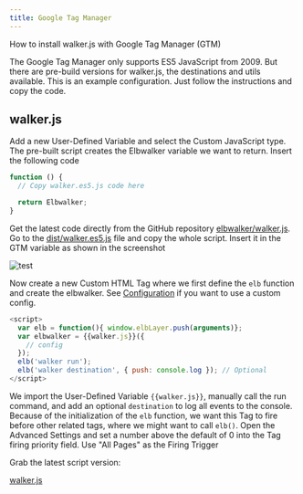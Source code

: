```yaml
---
title: Google Tag Manager
---
```


How to install walker.js with Google Tag Manager (GTM)

The Google Tag Manager only supports ES5 JavaScript from 2009. But there are pre-build versions for walker.js, the destinations and utils available. This is an example configuration. Just follow the instructions and copy the code.

## walker.js

Add a new User-Defined Variable and select the Custom JavaScript type. The pre-built script creates the Elbwalker variable we want to return. Insert the following code

```js
function () {
  // Copy walker.es5.js code here

  return Elbwalker;
}
```

Get the latest code directly from the GitHub repository [elbwalker/walker.js](https://github.com/elbwalker/walker.js). Go to the [dist/walker.es5.js](https://github.com/elbwalker/walker.js/blob/main/dist/walker.es5.js) file and copy the whole script. Insert it in the GTM variable as shown in the screenshot

![test](https://91951938-files.gitbook.io/~/files/v0/b/gitbook-x-prod.appspot.com/o/spaces%2F-MNYSefehQWgpbcQJFEb%2Fuploads%2FHgM86IXpqbnZFRUDT13z%2FScreenshot%202023-05-06%20at%208.52.01%20PM.png?alt=media&token=41d56e69-9638-456c-bf29-f4ac19d6d990)

Now create a new Custom HTML Tag where we first define the `elb` function and create the elbwalker. See [Configuration](#Configuration) if you want to use a custom config.

```js
<script>
  var elb = function(){ window.elbLayer.push(arguments)};
  var elbwalker = {{walker.js}}({
    // config
  });
  elb('walker run');
  elb('walker destination', { push: console.log }); // Optional
</script>
```

We import the User-Defined Variable `{{walker.js}}`, manually call the run command, and add an optional `destination` to log all events to the console.
Because of the initialization of the `elb` function, we want this Tag to fire before other related tags, where we might want to call `elb()`. Open the Advanced Settings and set a number above the default of 0 into the Tag firing priority field.
Use "All Pages" as the Firing Trigger


Grab the latest script version:

<Card title="GitHub - elbwalker/walker.js" icon="github" color="black" size="2rem"> [walker.js](/github.com/elbwalker/walker.js)</Card>